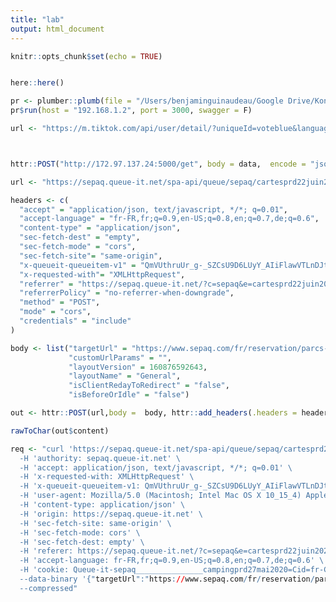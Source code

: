 ```yaml
---
title: "lab"
output: html_document
---
```


```r
knitr::opts_chunk$set(echo = TRUE)
```

```r


```


```r
here::here()

pr <- plumber::plumb(file = "/Users/benjaminguinaudeau/Google Drive/Konstanz/SideProjects/package/systemr/R/api.R")
pr$run(host = "192.168.1.2", port = 3000, swagger = F)

url <- "https://m.tiktok.com/api/user/detail/?uniqueId=voteblue&language=en&verifyFp=&_signature=gyj3OAAgEBCxv80N9qFu34Ms9iAAN3Z"



httr::POST("http://172.97.137.24:5000/get", body = data,  encode = "json")

```


```r
url <- "https://sepaq.queue-it.net/spa-api/queue/sepaq/cartesprd22juin2020/8a1efe9b-6df6-490a-85f1-937494a77f18/status?cid=fr-CA&l=General"

headers <- c(
  "accept" = "application/json, text/javascript, */*; q=0.01",
  "accept-language" = "fr-FR,fr;q=0.9,en-US;q=0.8,en;q=0.7,de;q=0.6",
  "content-type" = "application/json",
  "sec-fetch-dest" = "empty",
  "sec-fetch-mode" = "cors",
  "sec-fetch-site"= "same-origin",
  "x-queueit-queueitem-v1" = "QmVUthruUr_g-_SZCsU9D6LUyY_AIiFlawVTLnDJtylbbVVWOTZzvP5NRKdu3bqvBFUefWwVa0mBJ9raXjytUzMyjujS5VLeJtfHdoPz2ZxDIm_AoIqmenP43i_lHAXP27P4enAPjyqNCY9E6n772HjoQsJd-jVBhFxLzD2dB-sYoIOJ0qAjLrlAFw2DuVnFbJ8Hu96DnunpcytXR5Rhuj_hNUyYBpTiCQ62Dgrjl69s40WLIuY0ZxVFwZyFMfQjyxla9vhNDs7c-b9yMKxUMPsqPJ7ECAd0-oB28dln0q3EdCGqMHf5QHiUQP4AZupkcUTEZpue4sF-JwTGqaC0UMEW4O550iEGOrlBK-1IKi--VK0TcF02EjmnMp9d0iS97o59ZUR0uLf7vei-iY6favZ_wxyJWHwJWE8kFPUUxf9H3VbbLXryQW4tLnIJLtHCTdvDoqcDEiOrPtdJYc5yRjw5ejnZNFsMzBO1tMGMr1JgXr4rUYprBOJSrBJ4l2sJR7lLjac91ZO9o9A--UVNaoZIY53OBhIB_4Npdj_x_BwxZ0h_fV48BYRG89JppFahlCPPaB1zaZwoFp_6Mk8ELoxAfoR1DKU-UkXRlCvnApIoVq0zh3_jRF7wNwvEyM3T3zWXVGkVZ_xTzU71ZxX8xu_wYviy0WMpR4iIeoDDYuj7iaswd_XTOO8j_kKz1JSc5CAagXobU6xvsydBBviUl0Kc6jDPld_l7kZWiw1jNEEsPK_fTnHORjtZsbIIJa7zVWNdBWHqzp3FNbs_61P88Sg7sNpZM_mMlF6riO2KFi0fjNL_VR81sbDUPLztYmuKMrH9baSlYpfnDxZZ66447Vj5Sv0Bq2p9Vz3eThzr2duQONH75kcpTnt8jMy9381KhEjySy_Gp2IyyLJyATw8bc0X9woBbahh6AF-IQZ5Zlj1WavGw7WIcwjLP98B1h40O6-DrAE42b2Rm6vzhphDnU2KCsYTAEtihSiJsuhUNB4yM0RpC8IKZQD-EsSFeh900",
  "x-requested-with"= "XMLHttpRequest", 
  "referrer" = "https://sepaq.queue-it.net/?c=sepaq&e=cartesprd22juin2020&t=https%3A%2F%2Fwww.sepaq.com%2Ffr%2Freservation%2Fparcs-nationaux%2Fcarte-annuelle&cv=-1342651012&cid=fr-CA&l=Sepaq",
  "referrerPolicy" = "no-referrer-when-downgrade",
  "method" = "POST",
  "mode" = "cors",
  "credentials" = "include"
)

body <- list("targetUrl" = "https://www.sepaq.com/fr/reservation/parcs-nationaux/carte-annuelle",
             "customUrlParams" = "",
             "layoutVersion" = 160876592643,
             "layoutName" = "General",
             "isClientRedayToRedirect" = "false",
             "isBeforeOrIdle" = "false")

out <- httr::POST(url,body =  body, httr::add_headers(.headers = headers))

rawToChar(out$content)
```


```r
req <- "curl 'https://sepaq.queue-it.net/spa-api/queue/sepaq/cartesprd22juin2020/8a1efe9b-6df6-490a-85f1-937494a77f18/status?cid=fr-CA&l=General' \
  -H 'authority: sepaq.queue-it.net' \
  -H 'accept: application/json, text/javascript, */*; q=0.01' \
  -H 'x-requested-with: XMLHttpRequest' \
  -H 'x-queueit-queueitem-v1: QmVUthruUr_g-_SZCsU9D6LUyY_AIiFlawVTLnDJtylbbVVWOTZzvP5NRKdu3bqvBFUefWwVa0mBJ9raXjytUzMyjujS5VLeJtfHdoPz2ZxDIm_AoIqmenP43i_lHAXP27P4enAPjyqNCY9E6n772HjoQsJd-jVBhFxLzD2dB-sYoIOJ0qAjLrlAFw2DuVnFbJ8Hu96DnunpcytXR5Rhuj_hNUyYBpTiCQ62Dgrjl69s40WLIuY0ZxVFwZyFMfQjyxla9vhNDs7c-b9yMKxUMPsqPJ7ECAd0-oB28dln0q3EdCGqMHf5QHiUQP4AZupkcUTEZpue4sF-JwTGqaC0UMEW4O550iEGOrlBK-1IKi--VK0TcF02EjmnMp9d0iS97o59ZUR0uLf7vei-iY6favZ_wxyJWHwJWE8kFPUUxf9H3VbbLXryQW4tLnIJLtHCTdvDoqcDEiOrPtdJYc5yRjw5ejnZNFsMzBO1tMGMr1JgXr4rUYprBOJSrBJ4l2sJR7lLjac91ZO9o9A--UVNaoZIY53OBhIB_4Npdj_x_BwxZ0h_fV48BYRG89JppFahlCPPaB1zaZwoFp_6Mk8ELoxAfoR1DKU-UkXRlCvnApIoVq0zh3_jRF7wNwvEyM3T3zWXVGkVZ_xTzU71ZxX8xu_wYviy0WMpR4iIeoDDYuj7iaswd_XTOO8j_kKz1JSc5CAagXobU6xvsydBBviUl0Kc6jDPld_l7kZWiw1jNEEsPK_fTnHORjtZsbIIJa7zVWNdBWHqzp3FNbs_61P88Sg7sNpZM_mMlF6riO2KFi0fjNL_VR81sbDUPLztYmuKMrH9baSlYpfnDxZZ66447Vj5Sv0Bq2p9Vz3eThzr2duQONH75kcpTnt8jMy9381KhEjySy_Gp2IyyLJyATw8bc0X9woBbahh6AF-IQZ5Zlj1WavGw7WIcwjLP98B1h40O6-DrAE42b2Rm6vzhphDnU2KCsYTAEtihSiJsuhUNB4yM0RpC8IKZQD-EsSFeh900' \
  -H 'user-agent: Mozilla/5.0 (Macintosh; Intel Mac OS X 10_15_4) AppleWebKit/537.36 (KHTML, like Gecko) Chrome/83.0.4103.106 Safari/537.36' \
  -H 'content-type: application/json' \
  -H 'origin: https://sepaq.queue-it.net' \
  -H 'sec-fetch-site: same-origin' \
  -H 'sec-fetch-mode: cors' \
  -H 'sec-fetch-dest: empty' \
  -H 'referer: https://sepaq.queue-it.net/?c=sepaq&e=cartesprd22juin2020&t=https%3A%2F%2Fwww.sepaq.com%2Ffr%2Freservation%2Fparcs-nationaux%2Fcarte-annuelle&cv=-1342651012&cid=fr-CA&l=Sepaq' \
  -H 'accept-language: fr-FR,fr;q=0.9,en-US;q=0.8,en;q=0.7,de;q=0.6' \
  -H 'cookie: Queue-it-sepaq_______________campingprd27mai2020=Cid=fr-CA&f=0; Queue-it=u=fc155333-c4c2-475c-ba60-718a59d4435d&email=bguinaudeau@gmail.com; Queue-it-sepaq_______________cartesprd22juin2020=Qid=8a1efe9b-6df6-490a-85f1-937494a77f18&Cid=fr-CA&f=0; Queue-it-8a1efe9b-6df6-490a-85f1-937494a77f18=uifh=ag-qW4FMPi1qXfW5U1l8IaLUyY_AIiFlawVTLnDJtyn_ww6D6YFgqpW_wVIQp-3P0&CaptchaHash=-1342651012&WasRedirected=false&i=637284383574638269' \
  --data-binary '{"targetUrl":"https://www.sepaq.com/fr/reservation/parcs-nationaux/carte-annuelle","customUrlParams":"","layoutVersion":160876592643,"layoutName":"General","isClientRedayToRedirect":true,"isBeforeOrIdle":false}' \
  --compressed"
```

